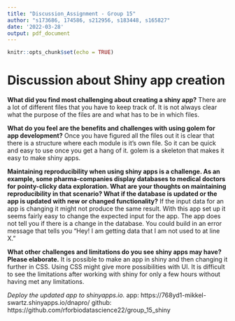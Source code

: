 ```yaml
---
title: "Discussion_Assignment - Group 15"
author: "s173686, 174586, s212956, s183448, s165827"
date: '2022-03-28'
output: pdf_document
---
```


```r
knitr::opts_chunk$set(echo = TRUE)
```

# Discussion about Shiny app creation

**What did you find most challenging about creating a shiny app?**
There are a lot of different files that you have to keep track of. It is not always clear what the purpose of the files are and what has to be in which files. 

**What do you feel are the benefits and challenges with using golem for app development?**
Once you have figured all the files out it is clear that there is a structure where each module is it's own file. So it can be quick and easy to use once you get a hang of it. golem is a skeleton that makes it easy to make shiny apps.

**Maintaining reproducibility when using shiny apps is a challenge. As an example, some pharma-companies display databases to medical doctors for pointy-clicky data exploration. What are your thoughts on maintaining reproducibility in that scenario? What if the database is updated or the app is updated with new or changed functionality?**
If the input data for an app is changing it might not produce the same result. With this app set up it seems fairly easy to change the expected input for the app. 
The app does not tell you if there is a change in the database. You could build in an error message that tells you "Hey! I am getting data that I am not used to at line X."

**What other challenges and limitations do you see shiny apps may have? Please elaborate.**
It is possible to make an app in shiny and then changing it further in CSS. Using CSS might give more possibilities with UI.
It is difficult to see the limitations after working with shiny for only a few hours without having met any limitations.

*Deploy the updated app to shinyapps.io.*
app: https://768yd1-mikkel-swartz.shinyapps.io/dnapro/ 
github: https://github.com/rforbiodatascience22/group_15_shiny 
